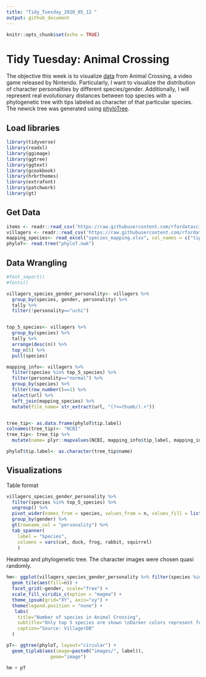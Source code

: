 ```yaml
---
title: "Tidy_Tuesday_2020_05_12 "
output: github_document
---
```


```r
knitr::opts_chunk$set(echo = TRUE)
```

# Tidy Tuesday: Animal Crossing

The objective this week is to visualize [data](https://github.com/rfordatascience/tidytuesday/blob/master/data/2020/2020-05-05/readme.md){target="_blank"} from Animal Crossing, a video game released by Nintendo. Particularly, I want to visualize the distribution of character personalities by different species/gender. Additionally, I will represent real evolutionary distances between top species with a phylogenetic tree with tips labeled as character of that particular species. The newick tree was generated using [phyloTree](https://phylot.biobyte.de/index.cgi){target="_blank"}.


## Load libraries
```r
library(tidyverse)
library(readxl)
library(ggimage)
library(ggtree)
library(ggtext)
library(gcookbook)
library(hrbrthemes)
library(extrafont)
library(patchwork)
library(gt)

```

## Get Data
```r
items <- readr::read_csv('https://raw.githubusercontent.com/rfordatascience/tidytuesday/master/data/2020/2020-05-05/items.csv')
villagers <- readr::read_csv('https://raw.githubusercontent.com/rfordatascience/tidytuesday/master/data/2020/2020-05-05/villagers.csv')
mapping_species<- read_excel("species_mapping.xlsx", col_names = c("tip_label", "species"))
phyloT<- read.tree("phyloT.nwk")

```

## Data Wrangling 
```r
#font_import()
#fonts()

villagers_species_gender_personality<- villagers %>%
  group_by(species, gender, personality) %>%
  tally %>%
  filter(!personality=="uchi")


top_5_species<- villagers %>% 
  group_by(species) %>% 
  tally %>% 
  arrange(desc(n)) %>% 
  top_n(5) %>%
  pull(species)

mapping_info<- villagers %>%
  filter(species %in% top_5_species) %>%
  filter(personality=="normal") %>%
  group_by(species) %>%
  filter(row_number()==1) %>%
  select(url) %>%
  left_join(mapping_species) %>%
  mutate(file_name= str_extract(url, "(?<=thumb/).+"))


tree_tip<- as.data.frame(phyloT$tip.label) 
colnames(tree_tip)<- "NCBI"
tree_tip<- tree_tip %>%
  mutate(name= plyr::mapvalues(NCBI, mapping_info$tip_label, mapping_info$file_name))

phyloT$tip.label<- as.character(tree_tip$name)
```


## Visualizations

Table format
```r

villagers_species_gender_personality %>%
  filter(species %in% top_5_species) %>% 
  ungroup() %>%
  pivot_wider(names_from = species, values_from = n, values_fill = list(n=0)) %>%
  group_by(gender) %>%
  gt(rowname_col = "personality") %>%
  tab_spanner(
    label = "Species",
    columns = vars(cat, duck, frog, rabbit, squirrel)
    ) 
```

Heatmap and phylogenetic tree.
The character images were chosen quasi randomly. 

```r
 
hm<- ggplot(villagers_species_gender_personality %>% filter(species %in% top_5_species) , aes(species, personality)) +
  geom_tile(aes(fill=n)) +
  facet_grid(~gender, scale="free") +
  scale_fill_viridis_c(option = "magma") +
  theme_ipsum(grid="XY", axis="xy") +
  theme(legend.position = "none") +
   labs(
    title="Number of species in Animal Crossing",
    subtitle="Only top 5 species are shown \nDarker colors represent fewer observations",
    caption="Source: VillagerDB"
  ) 

pT<- ggtree(phyloT, layout="circular") + 
  geom_tiplab(aes(image=paste0("images/", label)), 
                geom="image")

hm + pT

```
